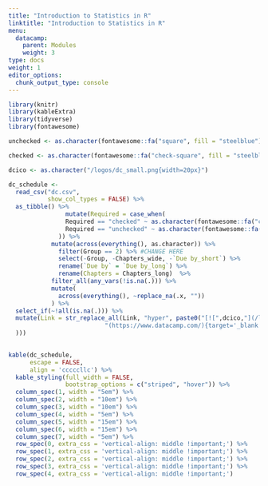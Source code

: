 ```yaml
---
title: "Introduction to Statistics in R"
linktitle: "Introduction to Statistics in R"
menu:
  datacamp:
    parent: Modules
    weight: 3
type: docs
weight: 1
editor_options: 
  chunk_output_type: console
---
```


```r
library(knitr)
library(kableExtra)
library(tidyverse)
library(fontawesome)
```

```r
unchecked <- as.character(fontawesome::fa("square", fill = "steelblue"))

checked <- as.character(fontawesome::fa("check-square", fill = "steelblue"))

dcico <- as.character("/logos/dc_small.png{width=20px}")

dc_schedule <-  
  read_csv("dc.csv",
           show_col_types = FALSE) %>%
  as_tibble() %>%
                mutate(Required = case_when(
                Required == "checked" ~ as.character(fontawesome::fa("check-circle", fill = "#428bca", height = "15px")),
                Required == "unchecked" ~ as.character(fontawesome::fa("times-circle", fill = "#d9534f", height = "15px"))
              )) %>%
            mutate(across(everything(), as.character)) %>%
              filter(Group == 2) %>% #CHANGE HERE
              select(-Group, -Chapters_wide, -`Due by_short`) %>%
              rename(`Due by` = `Due by_long`) %>%
              rename(Chapters = Chapters_long)  %>%
            filter_all(any_vars(!is.na(.))) %>% 
            mutate(
              across(everything(), ~replace_na(.x, ""))
            ) %>%
  select_if(~!all(is.na(.))) %>%
  mutate(Link = str_replace_all(Link, "hyper", paste0("[![",dcico,"](/logos/dc-ico.png 'Slack Icon'){width=20px}]",
                           "(https://www.datacamp.com/){target='_blank'}"
  )))
  
```

```r
kable(dc_schedule, 
      escape = FALSE,
      align = 'cccccllc') %>%
  kable_styling(full_width = FALSE,
                bootstrap_options = c("striped", "hover")) %>%
  column_spec(1, width = "5em") %>%
  column_spec(2, width = "10em") %>%
  column_spec(3, width = "10em") %>%
  column_spec(4, width = "5em") %>%
  column_spec(5, width = "15em") %>%
  column_spec(6, width = "15em") %>%
  column_spec(7, width = "5em") %>%
  row_spec(0, extra_css = 'vertical-align: middle !important;') %>%
  row_spec(1, extra_css = 'vertical-align: middle !important;') %>%
  row_spec(2, extra_css = 'vertical-align: middle !important;') %>%
  row_spec(3, extra_css = 'vertical-align: middle !important;') %>%
  row_spec(4, extra_css = 'vertical-align: middle !important;')
```
